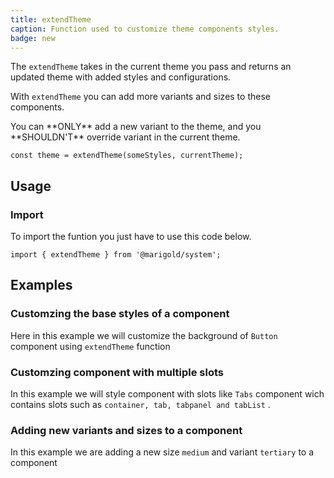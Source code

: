 ```yaml
---
title: extendTheme
caption: Function used to customize theme components styles.
badge: new
---
```


The `extendTheme` takes in the current theme you pass and returns an updated theme with added styles and configurations.

With `extendTheme` you can add more variants and sizes to these components.

<Message messageTitle="Adding new variant" variant="warning">
  You can **ONLY** add a new variant to the theme, and you **SHOULDN'T**
  override variant in the current theme.
</Message>

```tsx
const theme = extendTheme(someStyles, currentTheme);
```

## Usage

### Import

To import the funtion you just have to use this code below.

```tsx
import { extendTheme } from '@marigold/system';
```

## Examples

### Customzing the base styles of a component

Here in this example we will customize the background of `Button` component using `extendTheme` function

<ComponentDemo file="./card-bg.demo.tsx" />

### Customzing component with multiple slots

In this example we will style component with slots like `Tabs` component wich contains slots such as `container, tab, tabpanel and tabList` .

<ComponentDemo file="./tabs-slots.demo.tsx" />

### Adding new variants and sizes to a component

In this example we are adding a new size `medium` and variant `tertiary` to a component

<ComponentDemo file="./button-variant.demo.tsx" />
